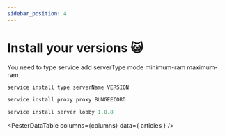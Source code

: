 ```yaml
---
sidebar_position: 4
---
```

# Install your versions 😺

You need to type service add serverType mode minimum-ram maximum-ram

```bash
service install type serverName VERSION
```

<Tabs>
  <TabItem value="proxy" label="DreamNetwork.jar - Example Proxy" default>

```jsx title=/root/DNLauncher.jar
service install proxy proxy BUNGEECORD
```

  </TabItem>
  <TabItem value="server" label="DreamNetwork.jar - Example Server">

```jsx title=/root/DNLauncher.jar
service install server lobby 1.8.8
```
  
  </TabItem>

</Tabs>



<PesterDataTable columns={columns} data={ articles } />



